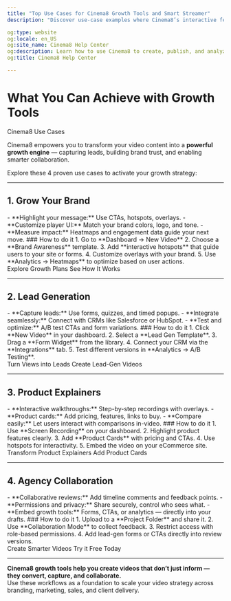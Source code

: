 ```yaml
---
title: "Top Use Cases for Cinema8 Growth Tools and Smart Streamer"
description: "Discover use-case examples where Cinema8’s interactive features can drive engagement, generate leads and improve retention. Visit Cinema8."

og:type: website
og:locale: en_US
og:site_name: Cinema8 Help Center
og:description: Learn how to use Cinema8 to create, publish, and analyze interactive videos.
og:title: Cinema8 Help Center

---
```



# What You Can Achieve with Growth Tools

<span className="text-gray-500 text-base font-normal mt-1 block">Cinema8 Use Cases</span>

Cinema8 empowers you to transform your video content into a **powerful growth engine** — capturing leads, building brand trust, and enabling smarter collaboration.

Explore these 4 proven use cases to activate your growth strategy:

---

## 1. Grow Your Brand

<FeatureHighlight title="Make your videos speak your brand.">
  - **Highlight your message:** Use CTAs, hotspots, overlays.
  - **Customize player UI:** Match your brand colors, logo, and tone.
  - **Measure impact:** Heatmaps and engagement data guide your next move.
</FeatureHighlight>

<Steps>
### How to do it
1. Go to **Dashboard → New Video**
2. Choose a **Brand Awareness** template.
3. Add **interactive hotspots** that guide users to your site or forms.
4. Customize overlays with your brand.
5. Use **Analytics → Heatmaps** to optimize based on user actions.
</Steps>

<div className="mt-4 flex flex-wrap gap-4">
  <LinkButton href="#">Explore Growth Plans</LinkButton>
  <LinkButton href="#" variant="outline">See How It Works</LinkButton>
</div>

---

## 2. Lead Generation

<FeatureHighlight title="Turn attention into action with Smart Streamer.">
  - **Capture leads:** Use forms, quizzes, and timed popups.
  - **Integrate seamlessly:** Connect with CRMs like Salesforce or HubSpot.
  - **Test and optimize:** A/B test CTAs and form variations.
</FeatureHighlight>

<Steps>
### How to do it
1. Click **New Video** in your dashboard.
2. Select a **Lead Gen Template**.
3. Drag a **Form Widget** from the library.
4. Connect your CRM via the **Integrations** tab.
5. Test different versions in **Analytics → A/B Testing**.
</Steps>

<div className="mt-4 flex flex-wrap gap-4">
  <LinkButton href="#">Turn Views into Leads</LinkButton>
  <LinkButton href="#" variant="outline">Create Lead-Gen Videos</LinkButton>
</div>

---

## 3. Product Explainers

<FeatureHighlight title="Simplify product education, boost conversions.">
  - **Interactive walkthroughs:** Step-by-step recordings with overlays.
  - **Product cards:** Add pricing, features, links to buy.
  - **Compare easily:** Let users interact with comparisons in-video.
</FeatureHighlight>

<Steps>
### How to do it
1. Use **Screen Recording** on your dashboard.
2. Highlight product features clearly.
3. Add **Product Cards** with pricing and CTAs.
4. Use hotspots for interactivity.
5. Embed the video on your eCommerce site.
</Steps>

<div className="mt-4 flex flex-wrap gap-4">
  <LinkButton href="#">Transform Product Explainers</LinkButton>
  <LinkButton href="#" variant="outline">Add Product Cards</LinkButton>
</div>

---

## 4. Agency Collaboration

<FeatureHighlight title="Built-in review workflows, client-friendly.">
  - **Collaborative reviews:** Add timeline comments and feedback points.
  - **Permissions and privacy:** Share securely, control who sees what.
  - **Embed growth tools:** Forms, CTAs, or analytics — directly into your drafts.
</FeatureHighlight>

<Steps>
### How to do it
1. Upload to a **Project Folder** and share it.
2. Use **Collaboration Mode** to collect feedback.
3. Restrict access with role-based permissions.
4. Add lead-gen forms or CTAs directly into review versions.
</Steps>

<div className="mt-4 flex flex-wrap gap-4">
  <LinkButton href="#">Create Smarter Videos</LinkButton>
  <LinkButton href="#" variant="outline">Try it Free Today</LinkButton>
</div>

---

<Callout type="important">
<strong>Cinema8 growth tools help you create videos that don’t just inform — they convert, capture, and collaborate.</strong><br/>
Use these workflows as a foundation to scale your video strategy across branding, marketing, sales, and client delivery.
</Callout>

